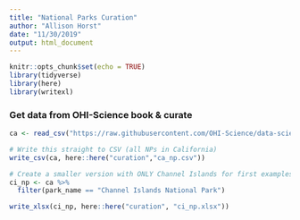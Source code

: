 ```yaml
---
title: "National Parks Curation"
author: "Allison Horst"
date: "11/30/2019"
output: html_document
---
```


```r
knitr::opts_chunk$set(echo = TRUE)
library(tidyverse)
library(here)
library(writexl)
```

### Get data from OHI-Science book & curate
```r
ca <- read_csv("https://raw.githubusercontent.com/OHI-Science/data-science-training/master/data/ca.csv") 

# Write this straight to CSV (all NPs in California)
write_csv(ca, here::here("curation","ca_np.csv"))

# Create a smaller version with ONLY Channel Islands for first examples
ci_np <- ca %>% 
  filter(park_name == "Channel Islands National Park")

write_xlsx(ci_np, here::here("curation", "ci_np.xlsx"))

```

